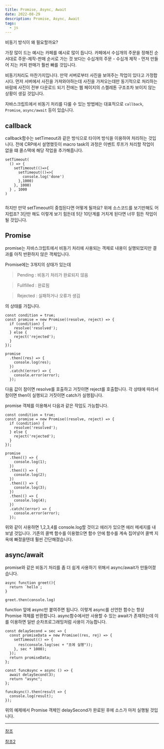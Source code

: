 ```yaml
---
title: Promise, Async, Await
date: 2022-08-29
description: Promise, Async, Await
tags:
  - js
---
```


비동기 방식이 왜 필요할까요?

가장 많이 드는 예시는 카페를 예시로 많이 듭니다. 카페에서 수십개의 주문을 정해진 순서대로
주문-제작-판매 순서로 가는 것 보다는 수십개의 주문 - 수십개 제작 - 먼저 만들어 지는 커피 판매가
훨씬 빠를 것입니다.

비동기처리도 마찬가지입니다. 만약 서버로부터 사진을 보여주는 작업이 있다고 가정합시다.
먼저 서버에서 사진을 가져와야하는데 사진을 가져오는데만 동기적으로 처리하는 바람에
사진이 전부 다운로드 되기 전에는 웹 페이지의 스켈레톤 구조조차 보이지 않는 상황이 생길 것입니다.

자바스크립트에서 비동기 처리를 다룰 수 있는 방법에는 대표적으로 `callback`, `Promise`, `async/await` 등이 있습니다.

## callback

callback함수는 setTimeout과 같은 방식으로 타이머 방식을 이용하여 처리하는 것입니다.
전에 CRP에서 설명했듯이 macro task의 과정은 이벤트 루프가 처리할 작업이 없을 떄 콜스택에 해당 작업을 추가해줍니다.

```
setTimeout(
  () => {
    setTimeout(()=>{
      setTimeout(()=>{
        console.log('done')
      },1000)
    }, 1000)
  } , 1000
)


```

하지만 만약 setTimeout이 중첩된다면 어떻게 될까요? 위에 소스코드를 보기만해도 어지럽죠?
3단만 해도 이렇게 보기 힘든데 5단 10단계를 거치게 된다면 너무 힘든 작업이 될 것입니다.

## Promise

promise는 자바스크립트에서 비동기 처리에 사용되는 객체로 내용이 실행되었지만 결과를 아직 반환하지 않은 객체입니다.

Promise에는 3개지의 상태가 있는데

> Pending : 비동기 처리가 완료되지 않음

> Fullfilled : 완료됨

> Rejected : 실패하거나 오류가 생김

의 상태를 가집니다.

```
const condition = true;
const promise = new Promise((resolve, reject) => {
  if (condition) {
    resolve('resolved');
  } else {
    reject('rejected');
  }
});

promise
  .then((res) => {
    console.log(res);
  })
  .catch((error) => {
    console.error(error);
  });
```

다음 값이 참이면 resolve를 호출하고 거짓이면 reject를 호출합니다.
각 상태에 따라서 참이면 then이 실행되고 거짓이면 catch가 실행됩니다.

promise 객체를 이용해서 다음과 같은 작업도 가능합니다.

```
const condition = true;
const promise = new Promise((resolve, reject) => {
  if (condition) {
    resolve('resolved');
  } else {
    reject('rejected');
  }
});

promise
  .then(() => {
    console.log(1);
  })
  .then(() => {
    console.log(2);
  })
  .then(() => {
    console.log(3);
  })
  .then(() => {
    console.log(4);
  })
  .catch((error) => {
    console.error(error);
  });
```

위와 같이 사용하면 1,2,3,4를 console.log할 것이고 에러가 있으면 에러 메세지를 내보낼 것입니다.
기존의 콜백 함수를 이용했으면 함수 안에 함수를 계속 집어넣어 콜백 지옥에 빠졌을텐데
훨씬 간단해졌습니다.

## async/await

promise와 같은 비동기 처리를 좀 더 쉽게 사용하기 위해서 async/await가 만들어졌습니다.

```
async function greet(){
  return `hello`;
}

greet.then(console.log)
```

function 앞에 async만 붙여주면 됩니다. 이렇게 async를 선언한 함수는 항상 Promise 객체를 반환합니다.
async함수에서만 사용할 수 있는 await가 존재하는데 이를 이용하면 일반 순차프로그래밍처럼 사용이 가능합니다.

```
const delaySecond = sec => {
  const promiseData = new Promise((res, rej) => {
    setTimeout(() => {
      res(console.log(sec + "초에 실행"));
    }, sec * 1000);
  });
  return promiseData;
};

const funcAsync = async () => {
  await delaySecond(3);
  return "async";
};

funcAsync().then(result => {
  console.log(result);
});
```

위의 예제에서 Promise 객체인 delaySecond가 완료된 후에 소스가 마저 실행될 것입니다.

---

[참조](https://sangminem.tistory.com/479)

[참조2](https://studyingych.tistory.com/63)
